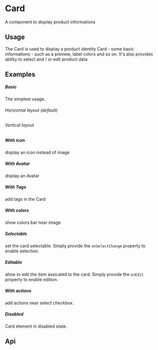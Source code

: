 
<Meta of={KitCardStories} />

# Card

A component to display product informations

## Usage

The Card is used to display a product identity Card - some basic informations - such as a preview, label colors and so on.
It's also provides ability to select and / or edit product data

## Examples

##### Basic
The simplest usage.

###### Horizontal layout (default)

<CustomCanvas content={Exemples.Basic} source={Sources.Basic} id="card-basic" />

###### Vertical layout

<CustomCanvas content={Exemples.Vertical} source={Sources.Vertical} id="card-vertical" />

##### With icon
display an icon instead of image

<CustomCanvas content={Exemples.Icon} source={Sources.Icon} id="card-icon" />

##### With Avatar
display an Avatar

<CustomCanvas content={Exemples.Avatar} source={Sources.Avatar} id="card-avatar" />

##### With Tags
add tags in the Card

<CustomCanvas content={Exemples.Tags} source={Sources.Tags} id="card-tags" />


##### With colors
show colors bar near image

<CustomCanvas content={Exemples.Colors} source={Sources.Colors} id="card-colors" />

##### Selectable
set the card selectable. Simply provide the `onSelectChange` property to enable selection.

<CustomCanvas content={Exemples.Selectable} source={Sources.Selectable} id="card-selectable" />

##### Editable
allow to edit the item assicated to the card. Simply provide the `onEdit` property to enable edition.

<CustomCanvas content={Exemples.Editable} source={Sources.Editable} id="card-editable" />

##### With actions
add actions near select checkbox.

<CustomCanvas content={Exemples.Actions} source={Sources.Actions} id="card-actions" />

##### Disabled
Card element in disabled state.

<CustomCanvas content={Exemples.Disabled} source={Sources.Disabled} id="card-disabled" />

## Api

<Canvas of={KitCardStories.Api} />

<Controls of={KitCardStories.Api} />